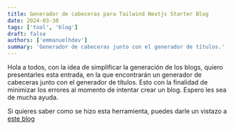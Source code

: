 ```yaml
---
title: Generador de cabeceras para Tailwind Nextjs Starter Blog
date: 2024-03-30
tags: ['tool', 'blog']
draft: false
authors: ['emmanuelhdev']
summary: 'Generador de cabeceras junto con el generador de títulos.'
---
```


Hola a todos, con la idea de simplificar la generación de los blogs, quiero presentarles esta entrada, en la que encontrarán un generador de cabeceras junto con el generador de títulos. Esto con la finalidad de minimizar los errores al momento de intentar crear un blog. Espero les sea de mucha ayuda.

Si quieres saber como se hizo esta herramienta, puedes darle un vistazo a [este blog](https://emmanuelh.dev/blog/how-to-create-a-new-file-in-github-using-a-customized-url)

<HeaderGenerator />
